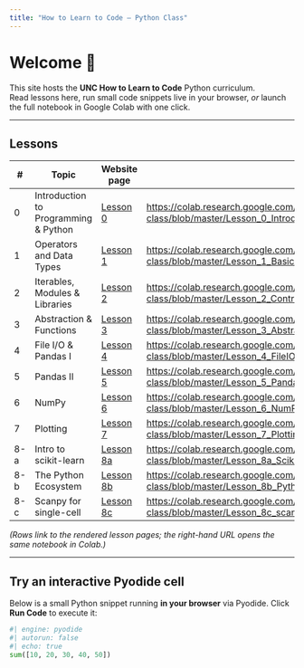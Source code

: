 ```yaml
---
title: "How to Learn to Code – Python Class"
---
```


# Welcome 👋

This site hosts the **UNC How to Learn to Code** Python curriculum.  
Read lessons here, run small code snippets live in your browser, *or* launch the full notebook in Google Colab with one click.

---

## Lessons

| # | Topic | Website page | Open in Colab |
|---|-------|--------------|---------------|
| 0 | Introduction to Programming & Python | [Lesson 0](Lesson_0_Introduction/Lesson_0_Student_Version.ipynb) | <https://colab.research.google.com/github/How-to-Learn-to-Code/python-class/blob/master/Lesson_0_Introduction/Lesson_0_Student_Version.ipynb> |
| 1 | Operators and Data Types | [Lesson 1](Lesson_1_Basics/Lesson_1_Student_Version.ipynb) | <https://colab.research.google.com/github/How-to-Learn-to-Code/python-class/blob/master/Lesson_1_Basics/Lesson_1_Student_Version.ipynb> |
| 2 | Iterables, Modules & Libraries | [Lesson 2](Lesson_2_Control_Structs/Lesson_2_Student_Version.ipynb) | <https://colab.research.google.com/github/How-to-Learn-to-Code/python-class/blob/master/Lesson_2_Control_Structs/Lesson_2_Student_Version.ipynb> |
| 3 | Abstraction & Functions | [Lesson 3](Lesson_3_Abstraction_Functions/Lesson_3_Student_Version.ipynb) | <https://colab.research.google.com/github/How-to-Learn-to-Code/python-class/blob/master/Lesson_3_Abstraction_Functions/Lesson_3_Student_Version.ipynb> |
| 4 | File I/O & Pandas I | [Lesson 4](Lesson_4_FileIO/Lesson_4_Student_Version.ipynb) | <https://colab.research.google.com/github/How-to-Learn-to-Code/python-class/blob/master/Lesson_4_FileIO/Lesson_4_Student_Version.ipynb> |
| 5 | Pandas II | [Lesson 5](Lesson_5_Pandas_DataFrame/Lesson_5_Student_Version.ipynb) | <https://colab.research.google.com/github/How-to-Learn-to-Code/python-class/blob/master/Lesson_5_Pandas_DataFrame/Lesson_5_Student_Version.ipynb> |
| 6 | NumPy | [Lesson 6](Lesson_6_NumPy/Lesson_6_Student_Version.ipynb) | <https://colab.research.google.com/github/How-to-Learn-to-Code/python-class/blob/master/Lesson_6_NumPy/Lesson_6_Student_Version.ipynb> |
| 7 | Plotting | [Lesson 7](Lesson_7_Plotting/Lesson_7_Student_Version.ipynb) | <https://colab.research.google.com/github/How-to-Learn-to-Code/python-class/blob/master/Lesson_7_Plotting/Lesson_7_Student_Version.ipynb> |
| 8-a | Intro to scikit-learn | [Lesson 8a](Lesson_8a_Scikit_Learn/Lesson_8a_Student_Version.ipynb) | <https://colab.research.google.com/github/How-to-Learn-to-Code/python-class/blob/master/Lesson_8a_Scikit_Learn/Lesson_8a_Student_Version.ipynb> |
| 8-b | The Python Ecosystem | [Lesson 8b](Lesson_8b_Python_Ecosystem/Lesson_8b_Student_Version.ipynb) | <https://colab.research.google.com/github/How-to-Learn-to-Code/python-class/blob/master/Lesson_8b_Python_Ecosystem/Lesson_8b_Student_Version.ipynb> |
| 8-c | Scanpy for single-cell | [Lesson 8c](Lesson_8c_scanpy/Lesson_8c_Student_Version.ipynb) | <https://colab.research.google.com/github/How-to-Learn-to-Code/python-class/blob/master/Lesson_8c_scanpy/Lesson_8c_Student_Version.ipynb> |

*(Rows link to the rendered lesson pages; the right-hand URL opens the same notebook in Colab.)*

---

## Try an interactive Pyodide cell

Below is a small Python snippet running **in your browser** via Pyodide. Click **Run Code** to execute it:

```python
#| engine: pyodide
#| autorun: false
#| echo: true
sum([10, 20, 30, 40, 50])
```

